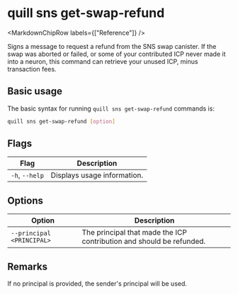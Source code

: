 
# quill sns get-swap-refund

<MarkdownChipRow labels={["Reference"]} />

Signs a message to request a refund from the SNS swap canister. If the swap was aborted or failed, or some of your contributed ICP never made it into a neuron, this command can retrieve your unused ICP, minus transaction fees.

## Basic usage

The basic syntax for running `quill sns get-swap-refund` commands is:

```bash
quill sns get-swap-refund [option]
```

## Flags

| Flag           | Description                 |
|----------------|-----------------------------|
| `-h`, `--help` | Displays usage information. |

## Options

| Option                    | Description                                                          |
|---------------------------|----------------------------------------------------------------------|
| `--principal <PRINCIPAL>` | The principal that made the ICP contribution and should be refunded. |

## Remarks

If no principal is provided, the sender's principal will be used.
